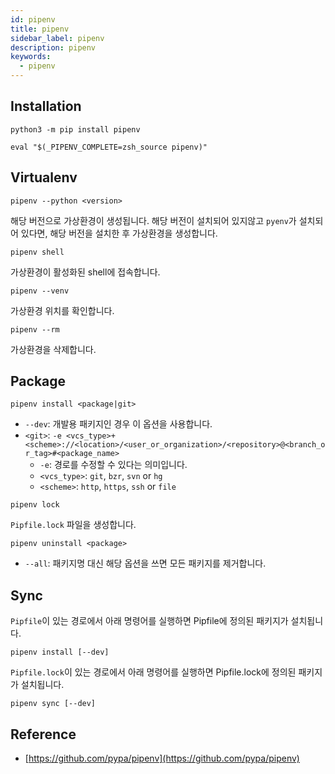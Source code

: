 ```yaml
---
id: pipenv
title: pipenv
sidebar_label: pipenv
description: pipenv
keywords:
  - pipenv
---
```


## Installation

```shell
python3 -m pip install pipenv
```

```shell title=".zshrc"
eval "$(_PIPENV_COMPLETE=zsh_source pipenv)"
```

## Virtualenv

```shell
pipenv --python <version>
```

해당 버전으로 가상환경이 생성됩니다. 해당 버전이 설치되어 있지않고 `pyenv`가 설치되어 있다면, 해당 버전을 설치한 후 가상환경을 생성합니다.

```shell
pipenv shell
```

가상환경이 활성화된 shell에 접속합니다.

```shell
pipenv --venv
```

가상환경 위치를 확인합니다.

```shell
pipenv --rm
```

가상환경을 삭제합니다.

## Package

```shell
pipenv install <package|git>
```

- `--dev`: 개발용 패키지인 경우 이 옵션을 사용합니다.
- `<git>`: `-e <vcs_type>+<scheme>://<location>/<user_or_organization>/<repository>@<branch_or_tag>#<package_name>`
  - `-e`: 경로를 수정할 수 있다는 의미입니다.
  - `<vcs_type>`: `git`, `bzr`, `svn` or `hg`
  - `<scheme>`: `http`, `https`, `ssh` or `file`

```shell
pipenv lock
```

`Pipfile.lock` 파일을 생성합니다.

```shell
pipenv uninstall <package>
```

- `--all`: 패키지명 대신 해당 옵션을 쓰면 모든 패키지를 제거합니다.

## Sync

`Pipfile`이 있는 경로에서 아래 명령어를 실행하면 Pipfile에 정의된 패키지가 설치됩니다.

```shell
pipenv install [--dev]
```

`Pipfile.lock`이 있는 경로에서 아래 명령어를 실행하면 Pipfile.lock에 정의된 패키지가 설치됩니다.

```shell
pipenv sync [--dev]
```

## Reference

- [https://github.com/pypa/pipenv](https://github.com/pypa/pipenv)
